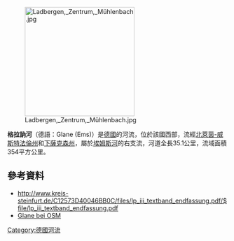 {{No footnotes|time=2020-08-05T00:43:01+00:00}}
{{Coord|52.1519269|N|7.6294556|E|display=title}}
[[Image:Ladbergen,_Zentrum,_Mühlenbach.jpg|250px]]

'''格拉訥河'''（德語：Glane (Ems)）是[[德國|德國]]的河流，位於該國西部，流經[[北萊茵-威斯特法倫州|北萊茵-威斯特法倫州]]和[[下薩克森州|下薩克森州]]，屬於[[埃姆斯河|埃姆斯河]]的右支流，河道全長35.1公里，流域面積354平方公里。

==參考資料==
* http://www.kreis-steinfurt.de/C12573D40046BB0C/files/lp_iii_textband_endfassung.pdf/$file/lp_iii_textband_endfassung.pdf {{Wayback|url=http://www.kreis-steinfurt.de/C12573D40046BB0C/files/lp_iii_textband_endfassung.pdf/$file/lp_iii_textband_endfassung.pdf |date=20130923013919 }}
* [http://www.openstreetmap.org/?relation=2353973 Glane bei OSM]

{{Germany-geo-stub}}
[[Category:德國河流|Category:德國河流]]